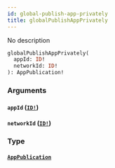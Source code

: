 ```yaml
---
id: global-publish-app-privately
title: globalPublishAppPrivately
---
```


No description

```graphql
globalPublishAppPrivately(
  appId: ID!
  networkId: ID!
): AppPublication!

```

### Arguments

#### `appId` ([`ID!`](/docs/graphql/scalars/id))

#### `networkId` ([`ID!`](/docs/graphql/scalars/id))

### Type

#### [`AppPublication`](/docs/graphql/objects/app-publication)

